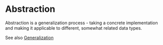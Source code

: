 
# Abstraction

Abstraction is a generalization process - taking a concrete implementation and making it applicable to different, somewhat related data types.

See also [Generalization](/tidbits/generalization)

<NewsletterForm />
